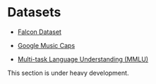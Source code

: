 # Datasets

- [Falcon Dataset](https://huggingface.co/datasets/tiiuae/falcon-refinedweb)

- [Google Music Caps](https://huggingface.co/datasets/google/MusicCaps)

- [Multi-task Language Understanding (MMLU)](https://huggingface.co/datasets/cais/mmlu)


<Callout emoji="⚠️">
  This section is under heavy development.
</Callout>